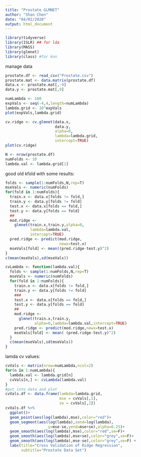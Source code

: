 ```yaml
---
title: "Prostate GLMNET"
author: "Shan Chen"
date: "04/02/2020"
output: html_document
---
```


```r
library(tidyverse)
library(ISLR) ## for lda
library(MASS)
library(glmnet)
library(class) #for knn
```
manage data
```r
prostate.df <- read_csv("Prostate.csv")
prostate.mat <- data.matrix(prostate.df)
data.x <- prostate.mat[,-9]
data.y <- prostate.mat[,9]
```

```r
numLambda <- 100
expVals <- seq(-4,4,length=numLambda)
lambda.grid <- 10^expVals
plot(expVals,lambda.grid)
```


```r
cv.ridge <- cv.glmnet(data.x,
                      data.y,
                      alpha=0,
                      lambda=lambda.grid,
                      intercept=TRUE)
plot(cv.ridge)
```


```r
N <- nrow(prostate.df)
numFolds <- 10
lambda.val <- lambda.grid[1]
```

good old kfold with some results:
```r
folds <- sample(1:numFolds,N,rep=T)
mseVals <- numeric(numFolds)
for(fold in 1:numFolds){
  train.x <- data.x[folds != fold,]
  train.y <- data.y[folds != fold]
  test.x <- data.x[folds == fold,]
  test.y <- data.y[folds == fold]
  ##
  mod.ridge <-
    glmnet(train.x,train.y,alpha=0,
           lambda=lambda.val,
           intercept=TRUE)
  pred.ridge <- predict(mod.ridge,
                        newx=test.x)
  mseVals[fold] <- mean((pred.ridge-test.y)^2)
}
c(mean(mseVals),sd(mseVals))
```

```r
cvLambda <- function(lambda.val){
  folds <- sample(1:numFolds,N,rep=T)
  mseVals <- numeric(numFolds)
  for(fold in 1:numFolds){
    train.x <- data.x[folds != fold,]
    train.y <- data.y[folds != fold]
    ###
    test.x <- data.x[folds == fold,]
    test.y <- data.y[folds == fold]
    ##
    mod.ridge <-
      glmnet(train.x,train.y,
             alpha=0,lambda=lambda.val,intercept=TRUE)
    pred.ridge <- predict(mod.ridge,newx=test.x)
    mseVals[fold] <- mean( (pred.ridge-test.y)^2)
  }
  c(mean(mseVals),sd(mseVals))
}
```

lamda cv values:
```r
cvVals <- matrix(nrow=numLambda,ncol=2)
for(n in 1:numLambda){
  lambda.val <- lambda.grid[n]
  cvVals[n,] <- cvLambda(lambda.val)
}
#put into data and plot
cvVals.df <- data.frame(lambda=lambda.grid,
                        mse = cvVals[,1],
                        se = cvVals[,2])
cvVals.df %>%
  ggplot()+
  geom_point(aes(log(lambda),mse),color="red")+
  geom_segment(aes(log(lambda),xend=log(lambda),
                   y=mse-se,yend=mse+se),alpha=0.25)+
  geom_smooth(aes(log(lambda),mse),color="red",se=F)+
  geom_smooth(aes(log(lambda),mse+se),color="grey",se=F)+
  geom_smooth(aes(log(lambda),mse-se),color="grey",se=F) +
  labs(title="Cross Validation of Ridge Regression",
       subtitle="Prostate Data Set")
```
